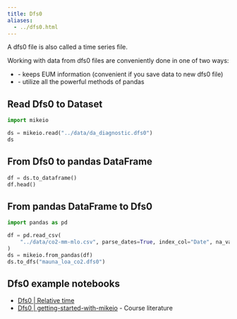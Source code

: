```yaml
---
title: Dfs0
aliases:
  - ../dfs0.html
---
```


A dfs0 file is also called a time series file.

Working with data from dfs0 files are conveniently done in one of two ways:

* [](`mikeio.Dataset`) - keeps EUM information (convenient if you save data to new dfs0 file)
* [](`pandas.DataFrame`) - utilize all the powerful methods of pandas


## Read Dfs0 to Dataset


```python
import mikeio

ds = mikeio.read("../data/da_diagnostic.dfs0")
ds
```

## From Dfs0 to pandas DataFrame

```python
df = ds.to_dataframe()
df.head()
```

## From pandas DataFrame to Dfs0


```python
import pandas as pd

df = pd.read_csv(
    "../data/co2-mm-mlo.csv", parse_dates=True, index_col="Date", na_values=-99.99
)
ds = mikeio.from_pandas(df)
ds.to_dfs("mauna_loa_co2.dfs0")
```


## Dfs0 example notebooks

* [Dfs0 | Relative time](../examples/dfs0/relative_time.qmd)
* [Dfs0 | getting-started-with-mikeio](https://dhi.github.io/getting-started-with-mikeio/dfs0.html) - Course literature

